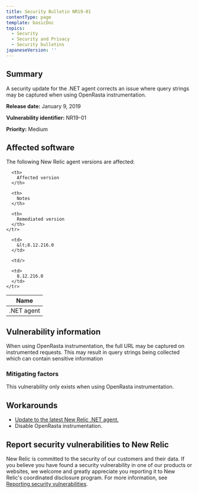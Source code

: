 ```yaml
---
title: Security Bulletin NR19-01
contentType: page
template: basicDoc
topics:
  - Security
  - Security and Privacy
  - Security bulletins
japaneseVersion: ''
---
```


## Summary

A security update for the .NET agent corrects an issue where query strings may be captured when using OpenRasta instrumentation.

**Release date:** January 9, 2019

**Vulnerability identifier:** NR19-01

**Priority:** Medium

## Affected software

The following New Relic agent versions are affected:

<Table>
  <thead>
    <tr>
      <th>
        Name
      </th>

      <th>
        Affected version
      </th>

      <th>
        Notes
      </th>

      <th>
        Remediated version
      </th>
    </tr>
  </thead>

  <tbody>
    <tr>
      <td>
        .NET agent
      </td>

      <td>
        &lt;8.12.216.0
      </td>

      <td/>

      <td>
        8.12.216.0
      </td>
    </tr>
  </tbody>
</Table>

## Vulnerability information

When using OpenRasta instrumentation, the full URL may be captured on instrumented requests. This may result in query strings being collected which can contain sensitive information

### Mitigating factors

This vulnerability only exists when using OpenRasta instrumentation.

## Workarounds

* [Update to the latest New Relic .NET agent.](/docs/agents/net-agent/installation/update-net-agent)
* Disable OpenRasta instrumentation.

## Report security vulnerabilities to New Relic

New Relic is committed to the security of our customers and their data. If you believe you have found a security vulnerability in one of our products or websites, we welcome and greatly appreciate you reporting it to New Relic's coordinated disclosure program. For more information, see [Reporting security vulnerabilities](/docs/security/new-relic-security/data-privacy/reporting-security-vulnerabilities).
